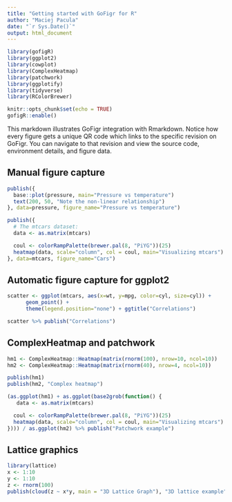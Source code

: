 ```yaml
---
title: "Getting started with GoFigr for R"
author: "Maciej Pacula"
date: "`r Sys.Date()`"
output: html_document
---
```


```r
library(gofigR)
library(ggplot2)
library(cowplot)
library(ComplexHeatmap)
library(patchwork)
library(ggplotify)
library(tidyverse)
library(RColorBrewer)

knitr::opts_chunk$set(echo = TRUE)
gofigR::enable()
```

This markdown illustrates GoFigr integration with Rmarkdown. Notice how every figure gets a unique QR code which links to the specific revision on GoFigr. You can navigate to that revision and view the source code, environment details, and figure data.

## Manual figure capture

```r
publish({
  base::plot(pressure, main="Pressure vs temperature")
  text(200, 50, "Note the non-linear relationship")
}, data=pressure, figure_name="Pressure vs temperature")

publish({
  # The mtcars dataset:
  data <- as.matrix(mtcars)

  coul <- colorRampPalette(brewer.pal(8, "PiYG"))(25)
  heatmap(data, scale="column", col = coul, main="Visualizing mtcars")
}, data=mtcars, figure_name="Cars")
```

## Automatic figure capture for ggplot2

```r
scatter <- ggplot(mtcars, aes(x=wt, y=mpg, color=cyl, size=cyl)) +
      geom_point() +
      theme(legend.position="none") + ggtitle("Correlations")

scatter %>% publish("Correlations")
```

## ComplexHeatmap and patchwork

```r
hm1 <- ComplexHeatmap::Heatmap(matrix(rnorm(100), nrow=10, ncol=10))
hm2 <- ComplexHeatmap::Heatmap(matrix(rnorm(40), nrow=4, ncol=10))

publish(hm1)
publish(hm2, "Complex heatmap")
```

```r
(as.ggplot(hm1) + as.ggplot(base2grob(function() {
   data <- as.matrix(mtcars)

  coul <- colorRampPalette(brewer.pal(8, "PiYG"))(25)
  heatmap(data, scale="column", col = coul, main="Visualizing mtcars")
}))) / as.ggplot(hm2) %>% publish("Patchwork example")
```


## Lattice graphics

```r
library(lattice) 
x <- 1:10 
y <- 1:10 
z <- rnorm(100) 
publish(cloud(z ~ x*y, main = "3D Lattice Graph"), "3D lattice example")
```
